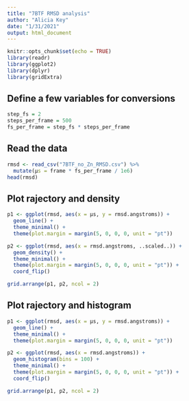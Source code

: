 ```yaml
---
title: "7BTF RMSD analysis"
author: "Alicia Key"
date: "1/31/2021"
output: html_document
---
```


```r
knitr::opts_chunk$set(echo = TRUE)
library(readr)
library(ggplot2)
library(dplyr)
library(gridExtra)
```

## Define a few variables for conversions

```r
step_fs = 2
steps_per_frame = 500
fs_per_frame = step_fs * steps_per_frame
```

## Read the data

```r
rmsd <- read_csv("7BTF_no_Zn_RMSD.csv") %>%
  mutate(µs = frame * fs_per_frame / 1e6)
head(rmsd)
```

## Plot rajectory and density

```r
p1 <- ggplot(rmsd, aes(x = µs, y = rmsd.angstroms)) +
  geom_line() +
  theme_minimal() +
  theme(plot.margin = margin(5, 0, 0, 0, unit = "pt"))

p2 <- ggplot(rmsd, aes(x = rmsd.angstroms, ..scaled..)) +
  geom_density() +
  theme_minimal() +
  theme(plot.margin = margin(5, 0, 0, 0, unit = "pt")) +
  coord_flip()

grid.arrange(p1, p2, ncol = 2)
```

## Plot rajectory and histogram

```r
p1 <- ggplot(rmsd, aes(x = µs, y = rmsd.angstroms)) +
  geom_line() +
  theme_minimal() +
  theme(plot.margin = margin(5, 0, 0, 0, unit = "pt"))

p2 <- ggplot(rmsd, aes(x = rmsd.angstroms)) +
  geom_histogram(bins = 100) +
  theme_minimal() +
  theme(plot.margin = margin(5, 0, 0, 0, unit = "pt")) +
  coord_flip()

grid.arrange(p1, p2, ncol = 2)
```
